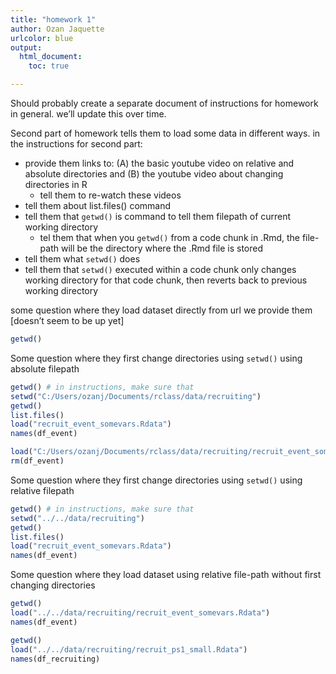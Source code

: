 ```yaml
---
title: "homework 1"
author: Ozan Jaquette
urlcolor: blue
output: 
  html_document:
    toc: true

---
```


Should probably create a separate document of instructions for homework in general. we'll update this over time.

Second part of homework tells them to load some data in different ways. in the instructions for second part:

- provide them links to: (A) the basic youtube video on relative and absolute directories and (B) the youtube video about changing directories in R
    - tell them to re-watch these videos
- tell them about list.files() command
- tell them that `getwd()` is command to tell them filepath of current working directory
    - tel them that when you `getwd()` from a code chunk in .Rmd, the file-path will be the directory where the .Rmd file is stored
- tell them what `setwd()` does
- tell them that `setwd()` executed within a code chunk only changes working directory for that code chunk, then reverts back to previous working directory




some question where they load dataset directly from url we provide them [doesn't seem to be up yet]
```r
getwd()
```

Some question where they first change directories using `setwd()` using absolute filepath
```r
getwd() # in instructions, make sure that 
setwd("C:/Users/ozanj/Documents/rclass/data/recruiting")
getwd()
list.files()
load("recruit_event_somevars.Rdata")
names(df_event)
```

```r
load("C:/Users/ozanj/Documents/rclass/data/recruiting/recruit_event_somevars.Rdata")
rm(df_event)
```

Some question where they first change directories using `setwd()` using relative filepath
```r
getwd() # in instructions, make sure that 
setwd("../../data/recruiting")
getwd()
list.files()
load("recruit_event_somevars.Rdata")
names(df_event)
```

Some question where they load dataset using relative file-path without first changing directories
```r
getwd()
load("../../data/recruiting/recruit_event_somevars.Rdata")
names(df_event)
```

```r
getwd()
load("../../data/recruiting/recruit_ps1_small.Rdata")
names(df_recruiting)
```

